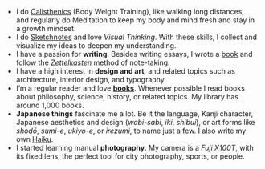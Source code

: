 - I do [Calisthenics](/calisthenics/) (Body Weight Training), like walking long distances, and regularly do Meditation to keep my body and mind fresh and stay in a growth mindset.
- I do [Sketchnotes](/sketchnotes/) and love _Visual Thinking_. With these skills, I collect and visualize my ideas to deepen my understanding.
- I have a passion for **writing**. Besides writing essays, I wrote a [book](https://www.kogakure.de/en/) and follow the _[Zettelkasten](/zettelkasten-note-taking-devonthink/)_ method of note-taking.
- I have a high interest in **design and art**, and related topics such as architecture, interior design, and typography.
- I’m a regular reader and love **[books](https://www.goodreads.com/kogakure/)**. Whenever possible I read books about philosophy, science, history, or related topics. My library has around 1,000 books.
- **Japanese things** fascinate me a lot. Be it the language, Kanji character, Japanese aesthetics and design (_wabi-sabi_, _iki_, _shibui_), or art forms like _shodō_, _sumi-e_, _ukiyo-e_, or _irezumi_, to name just a few. I also write my own [Haiku](/haiku/).
- I started learning manual **photography**. My camera is a _Fuji X100T_, with its fixed lens, the perfect tool for city photography, sports, or people.
